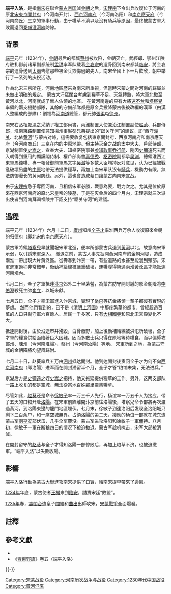{{unreferenced|time=2009-5-13}}
{{noteTA
|1=zh:趙范;zh-hans:赵范;zh-hant:趙范;zh-sg:趙范;zh-tw:趙范;zh-hk:趙范;zh-cn:赵范;zh-mo:趙范;
|2=zh-hant:趙范; zh-hans:赵范;
}}
'''端平入洛'''，是指[[南宋|南宋]]在聯合[[蒙古帝国|蒙古帝国]]滅[[金朝|金朝]]之后，[[宋理宗|宋理宗]]下令出兵收復位于河南的原[[北宋|北宋]][[東京開封府|東京開封府]]（今河南开封）、[[西京河南府|西京河南府]]（今河南洛阳）和[[应天府_(宋朝)|南京應天府]]（今河南商丘）三京的軍事行動，由于糧草不濟以及沒有騎兵等原因，最终被蒙古軍大敗而退回[[秦嶺淮河線|秦嶺淮河線]]防線。

==背景==
[[端平|端平]]元年（1234年），[[金朝|金朝]]最后的都城[[蔡州|蔡州]]被攻陷，金朝灭亡。武經郎、鄂州江陵府驻扎御前诸军副都统制[[孟珙|孟珙]]率军队载着[[金哀宗|金哀宗]]的遗骨回到南宋都城[[杭州|临安]]，將金哀宗的遗骨送到[[太廟|太廟]]告慰那些被金兵欺侮過的先人。南宋全國上下一片歡欣，朝中举行了一系列的庆祝活动。

作為北宋三京所在，河南地區歷來為南宋所重視，但當時宋蒙之間對河南的歸屬並未做出明確的規定。 蒙古大汗[[窩闊台|窩闊台]]考慮到糧草不足、天氣轉熱，將大軍北撤至黃河以北，河南就成了無人佔領的地區。 在黃河南邊的只有大將[[速不台|速不台]]和[[塔察兒_(許兀慎氏)|塔察兒]]率領的兩支機動部隊，其餘的守備部隊都是原金兵投降蒙古後被改編的漢軍（由漢人整編成的部隊)：劉福為[[河南道|河南道]]總管，都元帥[[張柔|張柔]]屯[[徐州|徐州]]。

南宋右丞相[[郑清之|郑清之]]采納了權工部尚書，兩淮制置大使兼沿江制置副使[[趙范_(南宋)|赵范]]、兵部侍郎，淮南東路制置使兼知揚州事[[赵葵|赵葵]]兄弟提出的“踞关守河”的建议，即“西守[[潼关|潼关]]、北依[[黄河|黄河]]”与蒙古对峙，這需要收复包括東京開封府、西京河南府和南京應天府（今河南商丘）三京在内的中原地帶。但主持灭金之战的太中大夫、戶部侍郎、京湖制置使[[史嵩之|史嵩之]]，宣奉大夫、知樞密院事兼[[参知政事|参知政事]][[乔行简|乔行简]]、刚因[[史彌遠|史彌遠]]死去而入朝得到重用的顯謨閣侍制、權戶部尚書[[真德秀|真德秀]]、[[枢密院|枢密院]]副都承[[吴渊|吴渊]]，總領淮西江東軍馬錢糧、專一報發御前軍馬文字[[吴潜|吴潜]]等多数大臣均持反对意见，认为已經被戰亂破壞殆盡的[[中原|中原]]地帶无法提供糧草，再加上南宋军队沒有[[騎兵|騎兵]]，機動力有限，無法防御漫长的黄河防线。另外，這也會造成藉口讓蒙古向南宋宣战。

由于[[宋理宗|宋理宗]]急于奪回河南，且相信宋軍必勝，戰意為要，戰力次之。尤其是位於原來在西京河南府的原北宋皇帝的陵墓，于是在灭金后的四个月内，宋理宗就三次派出使者到河南拜谒祖陵并下詔支持“踞关守河”的建議。

==過程==
端平元年（1234年）六月十二日，[[廬州|廬州]]知州[[全子才|全子才]]率淮西兵万余人收復原來金朝的[[归德府|归德府]]（即北宋的[[应天府_(宋朝)|南京應天府]]）。

蒙古軍將領[[塔察兒_(許兀慎氏)|塔察兒]]早就聞報宋軍北進，便率所部蒙古兵退到[[黃河|黃河]]以北，故意向宋軍示弱，以引誘宋軍深入。 撤退之前，蒙古人事先掘開黃河南岸的金朝河堤，造成兩淮一帶出現大片黃泛區。{{notetag|當時黃河奪淮，由蘇北入海。}}從壽春到汴京一帶，有些道路的水甚至能漫到頸部。宋軍進軍過程非常艱辛，後勤補給線被嚴重破壞，運糧隊得繞過兩淮黃泛區才能抵達河南境內。

七月二日，全子才軍抵達[[汴京|汴京]]郊外二十里紮營，為蒙古防守開封城的原金朝降將[[李伯淵|李伯淵]]殺死主帥[[崔立|崔立]]，以城來獻。

七月五日，全子才率宋軍進入汴京城，實現了[[岳飛|岳飛]]等抗金將領一輩子都沒有實現的夢想。 然而他們看到的，已不是《[[清明上河圖|清明上河圖]]》中那座繁華的都市。曾經超過百萬的人口只剩守軍六百餘人、居民一千多家，只有[[大相國寺|大相國寺]]和原北宋宮殿變化不大。

抵達開封後，由於沿途市井殘毀，白骨蔽野，加上後勤補給線被洪氾所破壞，全子才軍的糧食供給面臨著巨大困難。因而多數士兵只得在原地等待糧食，而以偏師攻[[鄭州|鄭州]]、[[陳州|陳州]]（今河南[[淮陽|淮陽]]）、[[汝寧府|蔡州]]（今河南[[汝陽|汝陽]]）等地。 宋軍所到之地，為蒙古守城的金朝降將均望風歸附。

七月二十日，赵葵率兵五万由[[泗州|泗州]]抵达開封。他到达開封後责问全子才为何不向[[西京河南府|西京河南府]]（即洛陽）进军而在開封滞留半个月，全子才答“粮饷未集，无法进兵。”

京湖后方是[[史彌遠|史彌遠]]之姪[[史嵩之|史嵩之]]把持，他又拖延提供糧草的工作。另外，这两支部队一路上收复的都是空城，無法從當地百姓那里籌集糧草。

尽管如此，[[赵葵|赵葵]]还是命令[[徐敏子|徐敏子]]率一万三千人先行，杨谊率一万五千人为接应，带了五天的口粮开赴[[洛陽|洛陽]]。在宋軍前鋒離開汴京前往洛陽後，塔察兒命令部將再次渡過黃河，到洛陽東邊的龍門地區埋伏。七月末，徐敏子到達洛阳后发现全洛阳城只剩下三百余户，和一座空城無異。占領洛陽的第二天，接應的杨谊一部就在城东遭蒙古军[[劉亨安|劉亨安]]部伏击，几乎全军覆没。蒙古军进攻洛阳和徐敏子一軍僵持。八月初，徐敏子一軍在断粮四日的情况下被迫撤退。蒙古军趁机掩击，宋军大部被消滅。

在開封留守的[[赵葵|赵葵]]与全子才得知洛陽一部惨败后，再加上粮草不济，也被迫撤軍。“端平入洛”以失敗收場。

==影響==
端平入洛行動為蒙古大舉進攻南宋提供了口實，給南宋提早帶來了邊患。

[[1234年|1234年]]年底，蒙古使者[[王檝|王檝]]來到[[临安府_(浙江)|臨安]]，譴責宋廷“敗盟”。

[[1235年|1235年]]春，[[窩闊台|窩闊台]]遣皇子[[闊端|闊端]]和[[曲出|曲出]]出師攻宋，[[宋蒙戰爭|宋蒙戰爭]]全面爆發。

==註釋==
{{notefoot}}

==參考文獻==
{{refbegin}}
*{{wikisource-inline|宋史/卷417|《宋史·卷四百十七·列傳一百七十六》}}
*《[[齊東野語|齊東野語]]》卷五〈端平入洛〉
{{refend}}
{{-}}
{{宋朝歷史事件|index=DPRL}}
{{北伐}}
{{DEFAULTSORT:D}}
[[Category:宋蒙战役|Category:宋蒙战役]]
[[Category:河南历次战争与战役|Category:河南历次战争与战役]]
[[Category:1230年代中国战役|Category:1230年代中国战役]]
[[Category:黃河氾濫|Category:黃河氾濫]]
